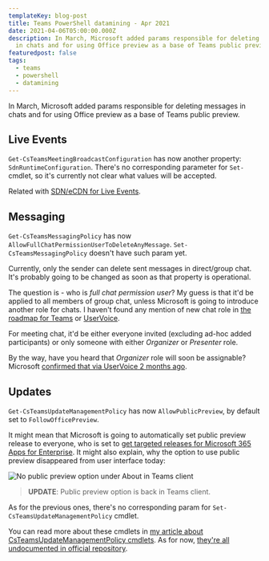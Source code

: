 ```yaml
---
templateKey: blog-post
title: Teams PowerShell datamining - Apr 2021
date: 2021-04-06T05:00:00.000Z
description: In March, Microsoft added params responsible for deleting messages
  in chats and for using Office preview as a base of Teams public preview.
featuredpost: false
tags:
  - teams
  - powershell
  - datamining
---
```

In March, Microsoft added params responsible for deleting messages in chats and for using Office preview as a base of Teams public preview.

## Live Events

`Get-CsTeamsMeetingBroadcastConfiguration` has now another property: `SdnRuntimeConfiguration`. There's no corresponding parameter for `Set-` cmdlet, so it's currently not clear what values will be accepted.

Related with [SDN/eCDN for Live Events](https://docs.microsoft.com/en-us/microsoftteams/teams-live-events/set-up-for-teams-live-events#step-4-set-up-a-video-distribution-solution-for-live-events-in-teams).

## Messaging

`Get-CsTeamsMessagingPolicy` has now `AllowFullChatPermissionUserToDeleteAnyMessage`. `Set-CsTeamsMessagingPolicy` doesn't have such param yet.

Currently, only the sender can delete sent messages in direct/group chat. It's probably going to be changed as soon as that property is operational.

The question is - who is _full chat permission user_? My guess is that it'd be applied to all members of group chat, unless Microsoft is going to introduce another role for chats. I haven't found any mention of new chat role in [the roadmap for Teams](https://www.microsoft.com/en-us/microsoft-365/roadmap?filters=Microsoft%20Teams) or [UserVoice](https://microsoftteams.uservoice.com/).

For meeting chat, it'd be either everyone invited (excluding ad-hoc added participants) or only someone with either _Organizer_ or _Presenter_ role.

By the way, have you heard that _Organizer_ role will soon be assignable? Microsoft [confirmed that via UserVoice 2 months ago](https://microsoftteams.uservoice.com/forums/555103-public/suggestions/34050022-ms-teams-meeting-delegation).

## Updates

`Get-CsTeamsUpdateManagementPolicy` has now `AllowPublicPreview`, by default set to `FollowOfficePreview`.

It might mean that Microsoft is going to automatically set public preview release to everyone, who is set to [get targeted releases for Microsoft 365 Apps for Enterprise](https://searchwindowsserver.techtarget.com/answer/How-do-I-get-access-to-Office-365-preview-versions).
It might also explain, why the option to use public preview disappeared from user interface today:

![No public preview option under About in Teams client](../../img/20210406-093501-js7zbuktx4.png 'No public preview option under About in Teams client')

> **UPDATE**: Public preview option is back in Teams client.

As for the previous ones, there's no corresponding param for `Set-CsTeamsUpdateManagementPolicy` cmdlet.

You can read more about these cmdlets in [my article about CsTeamsUpdateManagementPolicy cmdlets](/csteamsupdatemanagementpolicy-cmdlets/). As for now, [they're all undocumented in official repository](https://github.com/MicrosoftDocs/office-docs-powershell/issues/7186).
